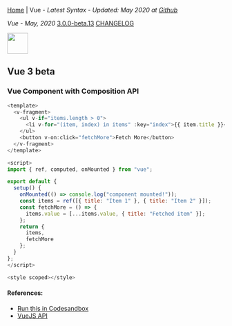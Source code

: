 
[Home](/) | Vue - _Latest Syntax - Updated: May 2020 at [Github](https://github.com/ngduc/syntax.codes)_

_Vue - May, 2020_ <a class="tagButton" href="https://github.com/vuejs/vue-next/releases">3.0.0-beta.13</a> <a class="tagButton" href="https://github.com/vuejs/vue-next/blob/master/CHANGELOG.md">CHANGELOG</a>

<img src="https://upload.wikimedia.org/wikipedia/commons/thumb/9/95/Vue.js_Logo_2.svg/2560px-Vue.js_Logo_2.svg.png" height="48" />

## Vue 3 beta

### Vue Component with Composition API

```.js
<template>
  <v-fragment>
    <ul v-if="items.length > 0">
      <li v-for="(item, index) in items" :key="index">{{ item.title }}</li>
    </ul>
    <button v-on:click="fetchMore">Fetch More</button>
  </v-fragment>
</template>

<script>
import { ref, computed, onMounted } from "vue";

export default {
  setup() {
    onMounted(() => console.log("component mounted!"));
    const items = ref([{ title: "Item 1" }, { title: "Item 2" }]);
    const fetchMore = () => {
      items.value = [...items.value, { title: "Fetched item" }];
    };
    return {
      items,
      fetchMore
    };
  }
};
</script>

<style scoped></style>
```

#### References:
- [Run this in Codesandbox](https://codesandbox.io/s/vue-3-8qy7f?file=/src/App.vue)
- [VueJS API](https://composition-api.vuejs.org/api.html)
